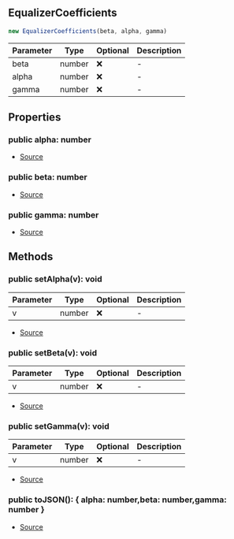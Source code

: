 ## EqualizerCoefficients

```typescript
new EqualizerCoefficients(beta, alpha, gamma)
```
| Parameter | Type | Optional | Description |
| ----------- | ----------- | ----------- | ----------- |
| beta | number | ❌ | - |
| alpha | number | ❌ | - |
| gamma | number | ❌ | - |

## Properties
### public  alpha: number
- [Source](https://github.com/Androz2091/discord-player/blob/1a12f69/packages/equalizer/src/equalizer/Coefficients.ts#L2)
### public  beta: number
- [Source](https://github.com/Androz2091/discord-player/blob/1a12f69/packages/equalizer/src/equalizer/Coefficients.ts#L2)
### public  gamma: number
- [Source](https://github.com/Androz2091/discord-player/blob/1a12f69/packages/equalizer/src/equalizer/Coefficients.ts#L2)
## Methods
### public  setAlpha(v): void
| Parameter | Type | Optional | Description |
| ----------- | ----------- | ----------- | ----------- |
| v | number | ❌ | - |


- [Source](https://github.com/Androz2091/discord-player/blob/1a12f69/packages/equalizer/src/equalizer/Coefficients.ts#L8)
### public  setBeta(v): void
| Parameter | Type | Optional | Description |
| ----------- | ----------- | ----------- | ----------- |
| v | number | ❌ | - |


- [Source](https://github.com/Androz2091/discord-player/blob/1a12f69/packages/equalizer/src/equalizer/Coefficients.ts#L4)
### public  setGamma(v): void
| Parameter | Type | Optional | Description |
| ----------- | ----------- | ----------- | ----------- |
| v | number | ❌ | - |


- [Source](https://github.com/Androz2091/discord-player/blob/1a12f69/packages/equalizer/src/equalizer/Coefficients.ts#L12)
### public  toJSON(): \{ alpha: number,beta: number,gamma: number }
- [Source](https://github.com/Androz2091/discord-player/blob/1a12f69/packages/equalizer/src/equalizer/Coefficients.ts#L16)